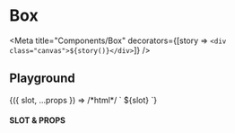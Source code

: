 
# Box

<Meta title="Components/Box" decorators={[story => `<div class="canvas">${story()}</div>`]} />

## Playground

<Canvas withToolbar={true}>
  <Story
    name="Playground"
    argTypes={{
      slot: {
        type: { name: 'string', required: true }
      }
    }}
    args={{
      slot: 'Get Started'
    }}>
    {({ slot, ...props }) => /*html*/ `
      <ui-box>
        ${slot}
      </ui-box>
    `}
  </Story>
</Canvas>

#### SLOT & PROPS

<ArgsTable story="Playground" />
